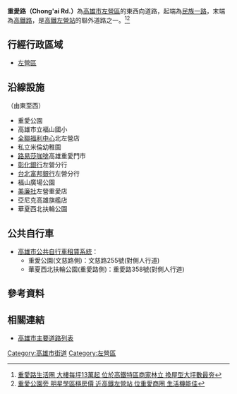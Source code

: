 {{Infobox TwRoad2
|bgcolorh=DARKGREEN
|colorh=white
|code=
|name= 重愛路
|enname= Chong'ai Rd.
|level= 一般道路
|length=
|sec=
|lastext=
|line=
|start= [[民族一路|民族一路]]
|end= [[高鐵路_(高雄市)|高鐵路]]
|junc= 
|img=
|cap=
|size=
|left= 
|right= 
|leftlink= 
|leftdirection= W
|rightlink= 
|rightdirection= E
|SN=
|SNtype=
|SNNum=
|SN2=
|SN2type=
|SN2Num=
|SN3=
|SN3type=
|SN3Num=
}}
'''重愛路（Chong'ai Rd.）'''為[[高雄市|高雄市]][[左營區|左營區]]的東西向道路，起端為[[民族一路|民族一路]]，末端為[[高鐵路_(高雄市)|高鐵路]]，是[[高鐵左營站|高鐵左營站]]的聯外道路之一。<ref>[https://tw.appledaily.com/home/20100501/G6FR3XOS3EQFKDLXJAOQQXL5OE/ 重愛路生活圈 大樓每坪13萬起 位於高鐵特區商家林立 換屋型大坪數最夯]</ref><ref>[https://tw.appledaily.com/home/20131123/DV64DGEHM36QJRJBGG3R33PMJA/ 重愛公園旁 明星學區穩房價 近高鐵左營站 位重愛商圈 生活機能佳]</ref>
== 行經行政區域 ==
* [[左營區|左營區]]
== 沿線設施 ==
（由東至西）
* 重愛公園
* 高雄市立福山國小
* [[全聯福利中心|全聯福利中心]]北左營店
* 私立米倫幼稚園
* [[路易莎咖啡|路易莎咖啡]]高雄重愛門市
* [[彰化銀行|彰化銀行]]左營分行
* [[台北富邦銀行|台北富邦銀行]]左營分行
* 福山廣場公園
* [[美廉社|美廉社]]左營重愛店
* 亞尼克高雄旗艦店
* 華夏西北扶輪公園

== 公共自行車 ==
* [[高雄市公共自行車租賃系統|高雄市公共自行車租賃系統]]：
** 重愛公園(文慈路側)：文慈路255號(對側人行道)
** 華夏西北扶輪公園(重愛路側)：重愛路358號(對側人行道)

== 參考資料 ==
{{Reflist}}
== 相關連結 ==
* [[高雄市主要道路列表|高雄市主要道路列表]]

{{高雄市重要道路}}

[[Category:高雄市街道|Category:高雄市街道]]
[[Category:左營區|Category:左營區]]